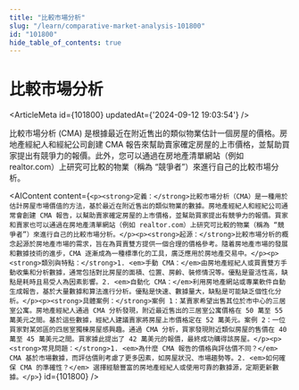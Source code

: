 ```yaml
---
title: "比較市場分析"
slug: "/learn/comparative-market-analysis-101800"
id: "101800"
hide_table_of_contents: true
---
```



# 比較市場分析

<ArticleMeta id={101800} updatedAt={'2024-09-12 19:03:54'} />
<div className='border-solid border-b border-t-0 my-4 border-[var(--ifm-color-gray-300)]' />

比較市場分析 (CMA) 是根據最近在附近售出的類似物業估計一個房屋的價格。房地產經紀人和經紀公司創建 CMA 報告來幫助賣家確定房屋的上市價格，並幫助買家提出有競爭力的報價。此外，您可以通過在房地產清單網站（例如 realtor.com）上研究可比較的物業（稱為 “競爭者”）來進行自己的比較市場分析。

<AIContent content={`<p><strong>定義：</strong>比較市場分析（CMA）是一種用於估計房屋市場價值的方法，基於最近在附近售出的類似物業的數據。房地產經紀人和經紀公司通常會創建 CMA 報告，以幫助賣家確定房屋的上市價格，並幫助買家提出有競爭力的報價。買家和賣家也可以通過在房地產清單網站（例如 realtor.com）上研究可比較的物業（稱為 “競爭者”）來進行自己的比較市場分析。</p><p><strong>起源：</strong>比較市場分析的概念起源於房地產市場的需求，旨在為買賣雙方提供一個合理的價格參考。隨着房地產市場的發展和數據技術的進步，CMA 逐漸成為一種標準化的工具，廣泛應用於房地產交易中。</p><p><strong>類別與特點：</strong>1. <em>手動 CMA：</em>由房地產經紀人或買賣雙方手動收集和分析數據，通常包括對比房屋的面積、位置、房齡、裝修情況等。優點是靈活性高，缺點是耗時且易受人為因素影響。2. <em>自動化 CMA：</em>利用房地產網站或專業軟件自動生成報告，基於大量數據和算法進行分析。優點是快速、數據量大，缺點是可能缺乏個性化分析。</p><p><strong>具體案例：</strong>案例 1：某賣家希望出售其位於市中心的三居室公寓。房地產經紀人通過 CMA 分析發現，附近最近售出的三居室公寓價格在 50 萬至 55 萬美元之間。基於這些數據，經紀人建議賣家將房屋上市價格定在 52 萬美元。案例 2：一位買家對某郊區的四居室獨棟房屋感興趣。通過 CMA 分析，買家發現附近類似房屋的售價在 40 萬至 45 萬美元之間。買家據此提出了 42 萬美元的報價，最終成功購得該房屋。</p><p><strong>常見問題：</strong>1. <em>為什麼 CMA 報告的價格與評估價不同？</em> CMA 基於市場數據，而評估價則考慮了更多因素，如房屋狀況、市場趨勢等。2. <em>如何確保 CMA 的準確性？</em> 選擇經驗豐富的房地產經紀人或使用可靠的數據源，定期更新數據。</p>`} id={101800} />
